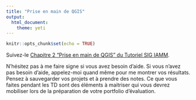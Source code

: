 ```yaml
---
title: "Prise en main de QGIS"
output: 
  html_document: 
    theme: yeti
---
```


```r
knitr::opts_chunk$set(echo = TRUE)
```

Suivez-le [Chapitre 2 "Prise en main de QGIS" du Tutoriel SIG IAMM](https://bookdown.org/tristan_berchoux/tutorielsig/intro.html).

N'hésitez pas à me faire signe si vous avez besoin d'aide.
Si vous n'avez pas besoin d'aide, appelez-moi quand même pour me montrer vos résultats.
Pensez à sauvegarder vos projets et à prendre des notes. Ce que vous faites pendant les TD sont des éléments à maitriser qui vous devrez mobiliser lors de la préparation de votre portfolio d'évaluation.